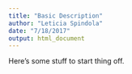 ```yaml
---
title: "Basic Description"
author: "Leticia Spindola"
date: "7/18/2017"
output: html_document
---
```


Here's some stuff to start thing off. 
